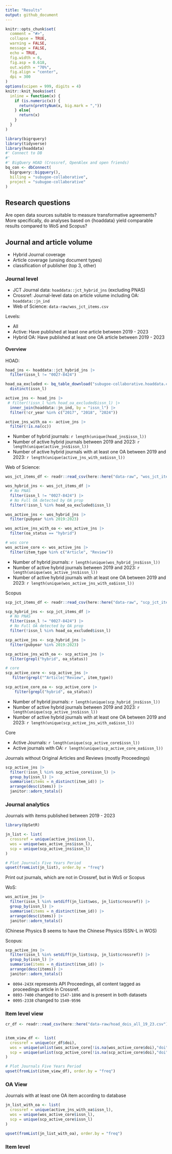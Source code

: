 ```yaml
---
title: "Results"
output: github_document
---
```


```r
knitr::opts_chunk$set(
  comment = "#>",
  collapse = TRUE,
  warning = FALSE,
  message = FALSE,
  echo = TRUE,
  fig.width = 6,
  fig.asp = 0.618,
  out.width = "70%",
  fig.align = "center",
  dpi = 300
)
options(scipen = 999, digits = 4)
knitr::knit_hooks$set(
  inline = function(x) {
    if (is.numeric(x)) {
      return(prettyNum(x, big.mark = ","))
    } else{
      return(x)
    }
  }
)
```

```r
library(bigrquery)
library(tidyverse)
library(hoaddata)
#' Connect to DB 
#' 
#' BigQuery HOAD (Crossref, OpenAlex and open friends)
bq_con <- dbConnect(
  bigrquery::bigquery(),
  billing = "subugoe-collaborative",
  project = "subugoe-collaborative"
)
```

## Research questions

Are open data sources suitable to measure transformative agreements? More specifically, do analyses based on {hoaddata} yield comparable results compared to WoS and Scopus? 

## Journal and article volume

- Hybrid Journal coverage
- Article coverage (unsing document types)
- classification of publisher (top 3, other)

### Journal level

- JCT Journal data: `hoaddata::jct_hybrid_jns` (excluding PNAS)
- Crossref: Journal-level data on article volume including OA: `hoaddata::jn_ind`
- Web of Science: `data-raw/wos_jct_items.csv`

Levels:

- All
- Active: Have published at least one article between 2019 - 2023
- Hybrid OA: Have published at least one OA article between 2019 - 2023

#### Overview

HOAD:

```r
hoad_jns <- hoaddata::jct_hybrid_jns |>
  filter(issn_l != "0027-8424")

hoad_oa_excluded <- bq_table_download("subugoe-collaborative.hoaddata.cc_oa_prop") |>
  distinct(issn_l)

active_jns <- hoad_jns |>
 # filter(!issn_l %in% hoad_oa_excluded$issn_l) |>
  inner_join(hoaddata::jn_ind, by = "issn_l") |>
  filter(!cr_year %in% c("2017", "2018", "2024"))

active_jns_with_oa <- active_jns |> 
  filter(!is.na(cc)) 
```

- Number of hybrid journals: `r length(unique(hoad_jns$issn_l))`
- Number of active hybrid journals between 2019 and 2023: `r length(unique(active_jns$issn_l))`
- Number of active hybrid journals with at least one OA between 2019 and 2023: `r length(unique(active_jns_with_oa$issn_l))`

Web of Science:

```r
wos_jct_items_df <- readr::read_csv(here::here("data-raw", "wos_jct_items_df.csv"))

wos_hybrid_jns <- wos_jct_items_df |>
  # No PNAS
  filter(issn_l != "0027-8424") |>
  # No Full OA detected by OA prop
  filter(!issn_l %in% hoad_oa_excluded$issn_l)

wos_active_jns <- wos_hybrid_jns |>
  filter(pubyear %in% 2019:2023)

wos_active_jns_with_oa <- wos_active_jns |> 
  filter(oa_status == "hybrid") 

# wos core 
wos_active_core <- wos_active_jns |>
  filter(item_type %in% c("Article", "Review"))
```

- Number of hybrid journals: `r length(unique(wos_hybrid_jns$issn_l))`
- Number of active hybrid journals between 2019 and 2023: `r length(unique(wos_active_jns$issn_l))`
- Number of active hybrid journals with at least one OA between 2019 and 2023: `r length(unique(wos_active_jns_with_oa$issn_l))`

Scopus

```r
scp_jct_items_df <- readr::read_csv(here::here("data-raw", "scp_jct_items_df.csv"))

scp_hybrid_jns <- scp_jct_items_df |>
  # No PNAS
  filter(issn_l != "0027-8424") |>
  # No Full OA detected by OA prop
  filter(!issn_l %in% hoad_oa_excluded$issn_l)

scp_active_jns <- scp_hybrid_jns |>
  filter(pubyear %in% 2019:2023) 

scp_active_jns_with_oa <- scp_active_jns |> 
  filter(grepl("hybrid", oa_status))

# core
scp_active_core <- scp_active_jns |>
   filter(grepl("^Article|^Review", item_type))

scp_active_core_oa <- scp_active_core |>
    filter(grepl("hybrid", oa_status))
```

- Number of hybrid journals: `r length(unique(scp_hybrid_jns$issn_l))`
- Number of active hybrid journals between 2019 and 2023: `r length(unique(scp_active_jns$issn_l))`
- Number of active hybrid journals with at least one OA between 2019 and 2023: `r length(unique(scp_active_jns_with_oa$issn_l))`

Core

- Active Journals: `r length(unique(scp_active_core$issn_l))`
- Active journals with OA: `r length(unique(scp_active_core_oa$issn_l))`

Journals without Original Articles and Reviews (mostly Proceedings)

```r
scp_active_jns |> 
  filter(!issn_l %in% scp_active_core$issn_l) |> 
  group_by(issn_l) |>
  summarise(items = n_distinct(item_id)) |>
  arrange(desc(items)) |>
  janitor::adorn_totals()
```

### Journal analytics

Journals with items published between 2019 - 2023

```r
library(UpSetR)

jn_list <- list(
  crossref = unique(active_jns$issn_l),
  wos = unique(wos_active_jns$issn_l),
  scp = unique(scp_active_jns$issn_l)
)

# Plot Journals Five Years Period
upset(fromList(jn_list), order.by = "freq")

```

Print out journals, which are not in Crossref, but in WoS or Scopus

WoS:

```r
wos_active_jns |>
  filter(issn_l %in% setdiff(jn_list$wos, jn_list$crossref)) |>
  group_by(issn_l) |>
  summarise(items = n_distinct(item_id)) |>
  arrange(desc(items)) |>
  janitor::adorn_totals()
```
(Chinese Physics B seems to have the Chinese Physics ISSN-L in WOS)

Scopus:

```r
scp_active_jns |>
  filter(issn_l %in% setdiff(jn_list$scp, jn_list$crossref)) |>
  group_by(issn_l) |>
  summarise(items = n_distinct(item_id)) |>
  arrange(desc(items)) |>
  janitor::adorn_totals()
```

- `0094-243X` represents API Proceedings, all content tagged as proceedings article in Crossref.
- `0893-7400` changed to `1547-1896` and is present in both datasets
- `0095-2338` changed to `1549-9596`

### Item level view

```r
cr_df <- readr::read_csv(here::here("data-raw/hoad_dois_all_19_23.csv"))


item_view_df <-  list(
  crossref = unique(cr_df$doi),
  wos = unique(unlist(wos_active_core[!is.na(wos_active_core$doi),"doi"])),
  scp = unique(unlist(scp_active_core[!is.na(scp_active_core$doi),"doi"]))
)

# Plot Journals Five Years Period
upset(fromList(item_view_df), order.by = "freq")
```

### OA View

Journals with at least one OA item according to database

```r
jn_list_with_oa <- list(
  crossref = unique(active_jns_with_oa$issn_l),
  wos = unique(wos_active_core$issn_l),
  scp = unique(scp_active_core$issn_l)
)

upset(fromList(jn_list_with_oa), order.by = "freq")
```
### Item level

